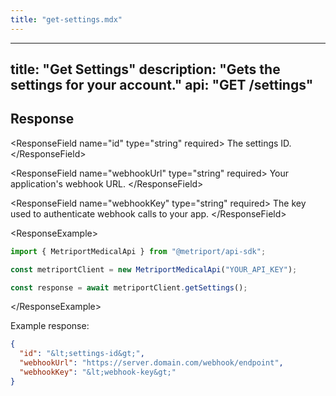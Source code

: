 ```yaml
---
title: "get-settings.mdx"
---
```


---
title: "Get Settings"
description: "Gets the settings for your account."
api: "GET /settings"
---

## Response

&lt;ResponseField name="id" type="string" required&gt;
  The settings ID.
&lt;/ResponseField&gt;

&lt;ResponseField name="webhookUrl" type="string" required&gt;
  Your application's webhook URL.
&lt;/ResponseField&gt;

&lt;ResponseField name="webhookKey" type="string" required&gt;
  The key used to authenticate webhook calls to your app.
&lt;/ResponseField&gt;

&lt;ResponseExample&gt;

```javascript Metriport SDK
import { MetriportMedicalApi } from "@metriport/api-sdk";

const metriportClient = new MetriportMedicalApi("YOUR_API_KEY");

const response = await metriportClient.getSettings();
```

&lt;/ResponseExample&gt;

Example response:

```json
{
  "id": "&lt;settings-id&gt;",
  "webhookUrl": "https://server.domain.com/webhook/endpoint",
  "webhookKey": "&lt;webhook-key&gt;"
}
```
